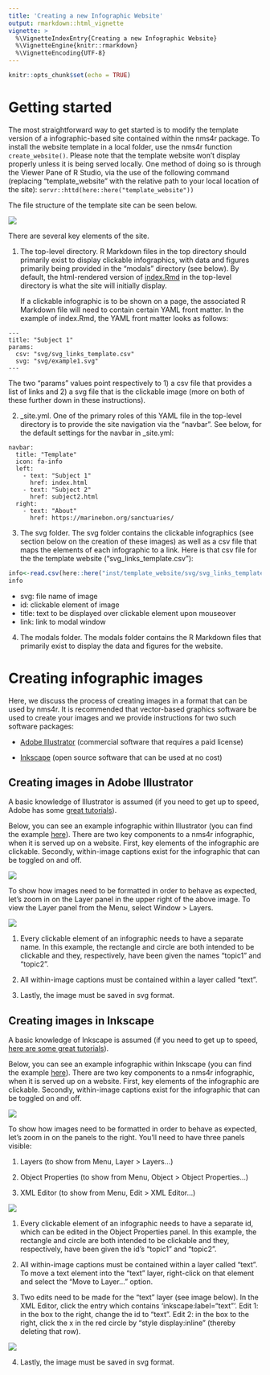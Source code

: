 ```yaml
---
title: 'Creating a new Infographic Website'
output: rmarkdown::html_vignette
vignette: >
  %\VignetteIndexEntry{Creating a new Infographic Website}
  %\VignetteEngine{knitr::rmarkdown}
  %\VignetteEncoding{UTF-8}
---
```


```r
knitr::opts_chunk$set(echo = TRUE)
```
# Getting started

The most straightforward way to get started is to modify the template version of a infographic-based site contained within the nms4r package. To install the website template in a local folder, use the nms4r function `create_website()`. Please note that the template website won't display properly unless it is being served locally. One method of doing so is through the Viewer Pane of R Studio, via the use of the following command (replacing "template_website" with the relative path to your local location of the site): `servr::httd(here::here("template_website"))`

The file structure of the template site can be seen below.

![](file_structure.png)

There are several key elements of the site.

1. The top-level directory. R Markdown files in the top directory should primarily exist to display clickable infographics, with data and figures primarily being provided in the "modals" directory (see below). By default, the html-rendered version of [index.Rmd](../../inst/template_website/index.Rmd) in the top-level directory is what the site will initially display. 

   If a clickable infographic is to be shown on a page, the associated R Markdown file will need to contain certain YAML front matter. In the example of index.Rmd, the YAML front matter looks as follows:

```
---
title: "Subject 1"
params:
  csv: "svg/svg_links_template.csv"
  svg: "svg/example1.svg"
---
```

   The two "params" values point respectively to 1) a csv file that provides a list of links and 2) a svg file that is the clickable image (more on both of these further down in these instructions).

   
2. _site.yml. One of the primary roles of this YAML file in the top-level directory is to provide the site navigation via the "navbar". See below, for the default settings for the navbar in _site.yml:

```
navbar:
  title: "Template"
  icon: fa-info
  left:
    - text: "Subject 1"
      href: index.html
    - text: "Subject 2"
      href: subject2.html
  right:
    - text: "About"
      href: https://marinebon.org/sanctuaries/
```

3. The svg folder. The svg folder contains the clickable infographics (see section below on the creation of these images) as well as a csv file that maps the elements of each infographic to a link. Here is that csv file for the the template website ("svg_links_template.csv"):

```r
info<-read.csv(here::here("inst/template_website/svg/svg_links_template.csv"), header = T)
info
```

* svg: file name of image
* id: clickable element of image
* title: text to be displayed over clickable element upon mouseover
* link: link to modal window

4. The modals folder. The modals folder contains the R Markdown files that primarily exist to display the data and figures for the website.

# Creating infographic images
Here, we discuss the process of creating images in a format that can be used by nms4r. It is recommended that vector-based graphics software be used to create your images and we provide instructions for two such software packages:

* [Adobe Illustrator](https://www.adobe.com/products/illustrator.html) (commercial software that requires a paid license)

* [Inkscape](https://inkscape.org/) (open source software that can be used at no cost)

## Creating images in Adobe Illustrator

A basic knowledge of Illustrator is assumed (if you need to get up to speed, Adobe has some [great tutorials](https://helpx.adobe.com/illustrator/tutorials.html)).

Below, you can see an example infographic within Illustrator (you can find the example [here](../../vignettes/illustrator-example.svg)). There are two key components to a nms4r infographic, when it is served up on a website. First, key elements of the infographic are clickable. Secondly, within-image captions exist for the infographic that can be toggled on and off. 

![](example_image_illustrator.png)

To show how images need to be formatted in order to behave as expected, let's zoom in on the Layer panel in the upper right of the above image. To view the Layer panel from the Menu, select Window > Layers.

![](example_image_illustrator_layers.png)

1. Every clickable element of an infographic needs to have a separate name. In this example, the rectangle and circle are both intended to be clickable and they, respectively, have been given the names "topic1" and "topic2".

2. All within-image captions must be contained within a layer called "text". 

3. Lastly, the image must be saved in svg format.

## Creating images in Inkscape

A basic knowledge of Inkscape is assumed (if you need to get up to speed, [here are some great tutorials](https://inkscape.org/learn/tutorials/)).

Below, you can see an example infographic within Inkscape (you can find the example [here](../../vignettes/inkscape-example.svg)). There are two key components to a nms4r infographic, when it is served up on a website. First, key elements of the infographic are clickable. Secondly, within-image captions exist for the infographic that can be toggled on and off. 

![](example_image_inkscape.png)

To show how images need to be formatted in order to behave as expected, let's zoom in on the panels to the right. You'll need to have three panels visible:

1. Layers (to show from Menu, Layer > Layers...)

2. Object Properties (to show from Menu, Object > Object Properties...)

3. XML Editor (to show from Menu, Edit > XML Editor...)

![](example_image_inkscape_panels.png)

1. Every clickable element of an infographic needs to have a separate id, which can be edited in the
Object Properties panel. In this example, the rectangle and circle are both intended to be clickable and they, respectively, have been given the id's "topic1" and "topic2".

2. All within-image captions must be contained within a layer called "text". To move a text element into the "text" layer, right-click on that element and select the "Move to Layer..." option.

3. Two edits need to be made for the "text" layer (see image below). In the XML Editor, click the entry which contains 'inkscape:label="text"'. Edit 1: in the box to the right, change the id to "text". Edit 2: in the box to the right, click the x in the red circle by "style display:inline" (thereby deleting that row).

![](example_image_inkscape_panels2.png)

4. Lastly, the image must be saved in svg format.
